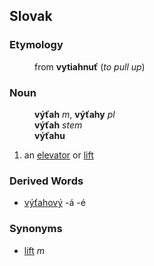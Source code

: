 ==Slovak==
===Etymology===
: from '''vytiahnuť''' (''to pull up'')
===Noun===
:'''výťah''' ''m'', '''výťahy''' ''pl''
:'''výťah''' ''stem''
:'''výťahu''' ''{{gensg}}''
# an [[elevator]] or [[lift]]
===Derived Words===
* [[výťahový]] -á -é
===Synonyms===
* [[lift#Slovak|lift]] ''m''